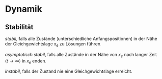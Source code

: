 # Dynamik

::: callout-note
## Stabilität

*stabil*, falls alle Zustände (unterschiedliche Anfangspositionen) in der Nähe der Gleichgewichtslage $x_e$ zu Lösungen führen.

*asymptotisch stabil*, falls alle Zustände in der Nähe von $x_e$ nach langer Zeit ($t \rightarrow \infty$) in $x_e$ enden.

*instabil*, falls der Zustand nie eine Gleichgewichtslage erreicht.
:::
